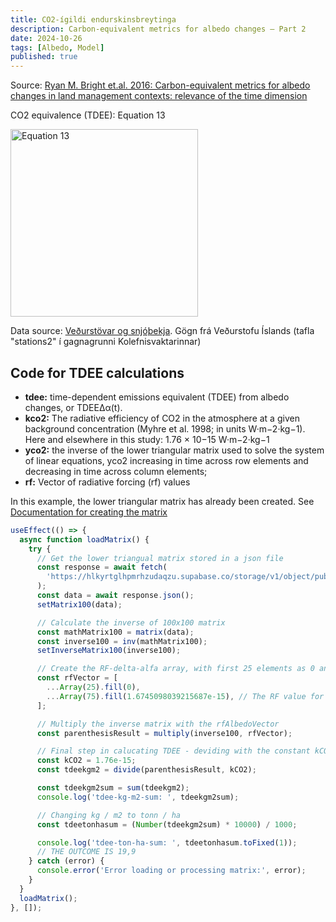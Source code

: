 ```yaml
---
title: CO2-ígildi endurskinsbreytinga
description: Carbon-equivalent metrics for albedo changes — Part 2
date: 2024-10-26
tags: [Albedo, Model]
published: true
---
```


Source:
[Ryan M. Bright et.al. 2016: Carbon-equivalent metrics for albedo changes in land management contexts: relevance of the time dimension](https://esajournals.onlinelibrary.wiley.com/doi/10.1890/15-1597.1)

CO2 equivalence (TDEE): Equation 13

<img
  src='https://hlkyrtglhpmrhzudaqzu.supabase.co/storage/v1/object/public/vin2024/albedo_tdee_equation.png'
  alt='Equation 13'
  width='300'
/>

Data source: [Veðurstövar og snjóþekja](https://kolefnisvaktin.natturuvinir.is/stations-rawdata).
Gögn frá Veðurstofu Íslands (tafla "stations2" í gagnagrunni Kolefnisvaktarinnar)

## **Code for TDEE calculations**

- **tdee:** time-dependent emissions equivalent (TDEE) from albedo changes, or TDEEΔα(t).
- **kco2:** The radiative efficiency of CO2 in the atmosphere at a given background concentration (Myhre et al. 1998; in units W·m−2·kg−1). Here and elsewhere in this study: 1.76 × 10−15 W·m−2·kg−1
- **yco2:** the inverse of the lower triangular matrix used to solve the system of linear equations, yco2 increasing in time across row elements and decreasing in time across column elements;
- **rf:** Vector of radiative forcing (rf) values

In this example, the lower triangular matrix has already been created.
See [Documentation for creating the matrix](/blog/reiknilikan-3-matrix)

```js
useEffect(() => {
  async function loadMatrix() {
    try {
      // Get the lower triangual matrix stored in a json file
      const response = await fetch(
        'https://hlkyrtglhpmrhzudaqzu.supabase.co/storage/v1/object/public/vin2024/New_Joos_100x100_matrix.json?t=2024-10-23T14%3A15%3A06.866Z'
      );
      const data = await response.json();
      setMatrix100(data);

      // Calculate the inverse of 100x100 matrix
      const mathMatrix100 = matrix(data);
      const inverse100 = inv(mathMatrix100);
      setInverseMatrix100(inverse100);

      // Create the RF-delta-alfa array, with first 25 elements as 0 and remaining 75 as 0.00000000000000167
      const rfVector = [
        ...Array(25).fill(0),
        ...Array(75).fill(1.6745098039215687e-15), // The RF value for averageAlbedoTimesRsw = 1 W/m2
      ];

      // Multiply the inverse matrix with the rfAlbedoVector
      const parenthesisResult = multiply(inverse100, rfVector);

      // Final step in calucating TDEE - deviding with the constant kCO2
      const kCO2 = 1.76e-15;
      const tdeekgm2 = divide(parenthesisResult, kCO2);

      const tdeekgm2sum = sum(tdeekgm2);
      console.log('tdee-kg-m2-sum: ', tdeekgm2sum);

      // Changing kg / m2 to tonn / ha
      const tdeetonhasum = (Number(tdeekgm2sum) * 10000) / 1000;

      console.log('tdee-ton-ha-sum: ', tdeetonhasum.toFixed(1));
      // THE OUTCOME IS 19,9
    } catch (error) {
      console.error('Error loading or processing matrix:', error);
    }
  }
  loadMatrix();
}, []);
```
